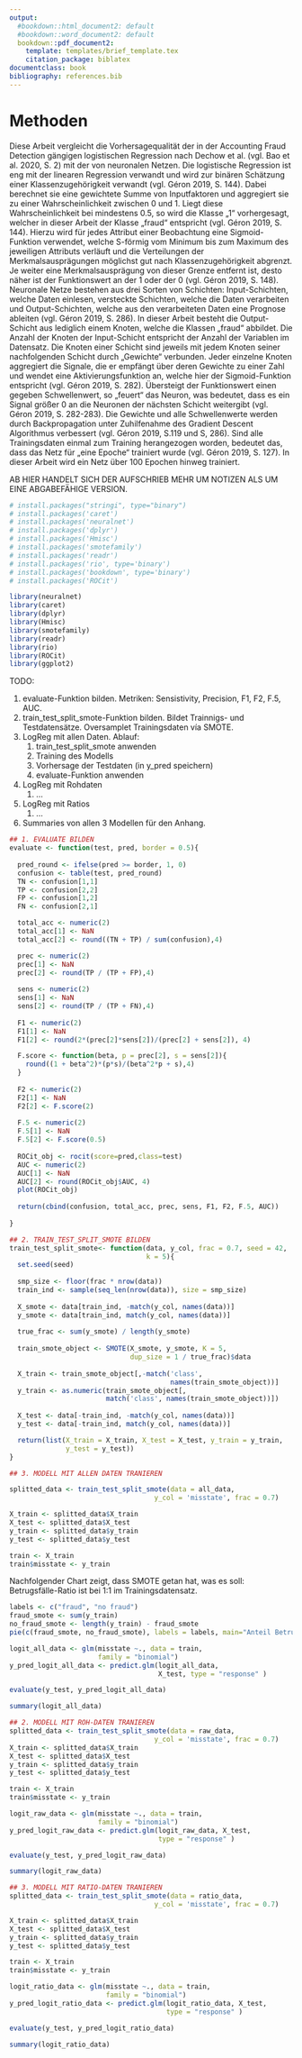 ```yaml
---
output:
  #bookdown::html_document2: default
  #bookdown::word_document2: default
  bookdown::pdf_document2:
    template: templates/brief_template.tex
    citation_package: biblatex
documentclass: book
bibliography: references.bib
---
```


# Methoden {#methods} 


Diese Arbeit vergleicht die Vorhersagequalität der in der Accounting Fraud Detection gängigen logistischen Regression nach Dechow et al. (vgl. Bao et al. 2020, S. 2) mit der von neuronalen Netzen.
Die logistische Regression ist eng mit der linearen Regression verwandt und wird zur binären Schätzung einer Klassenzugehörigkeit verwandt (vgl. Géron 2019, S. 144). Dabei berechnet sie eine gewichtete Summe von Inputfaktoren und aggregiert sie zu einer Wahrscheinlichkeit zwischen 0 und 1. Liegt diese Wahrscheinlichkeit bei mindestens 0.5, so wird die Klasse „1“ vorhergesagt, welcher in dieser Arbeit der Klasse „fraud“ entspricht (vgl. Géron 2019, S. 144). Hierzu wird für jedes Attribut einer Beobachtung eine Sigmoid-Funktion verwendet, welche S-förmig vom Minimum bis zum Maximum des jeweiligen Attributs verläuft und die Verteilungen der Merkmalsausprägungen möglichst gut nach Klassenzugehörigkeit abgrenzt. Je weiter eine Merkmalsausprägung von dieser Grenze entfernt ist, desto näher ist der Funktionswert an der 1 oder der 0 (vgl. Géron 2019, S. 148).
Neuronale Netze bestehen aus drei Sorten von Schichten: Input-Schichten, welche Daten einlesen, versteckte Schichten, welche die Daten verarbeiten und Output-Schichten, welche aus den verarbeiteten Daten eine Prognose ableiten (vgl. Géron 2019, S. 286). In dieser Arbeit besteht die Output-Schicht aus lediglich einem Knoten, welche die Klassen „fraud“ abbildet. Die Anzahl der Knoten der Input-Schicht entspricht der Anzahl der Variablen im Datensatz. Die Knoten einer Schicht sind jeweils mit jedem Knoten seiner nachfolgenden Schicht durch „Gewichte“ verbunden. Jeder einzelne Knoten aggregiert die Signale, die er empfängt über deren Gewichte zu einer Zahl und wendet eine Aktivierungsfunktion an, welche hier der Sigmoid-Funktion entspricht (vgl. Géron 2019, S. 282). Übersteigt der Funktionswert einen gegeben Schwellenwert, so „feuert“ das Neuron, was bedeutet, dass es ein Signal größer 0 an die Neuronen der nächsten Schicht weitergibt (vgl. Géron 2019, S. 282-283). Die Gewichte und alle Schwellenwerte werden durch Backpropagation unter Zuhilfenahme des Gradient Descent Algorithmus verbessert (vgl. Géron 2019, S.119 und S, 286). Sind alle Trainingsdaten einmal zum Training herangezogen worden, bedeutet das, dass das Netz für „eine Epoche“ trainiert wurde (vgl. Géron 2019, S. 127). In dieser Arbeit wird ein Netz über 100 Epochen hinweg trainiert.


 AB HIER HANDELT SICH DER AUFSCHRIEB MEHR UM NOTIZEN ALS UM EINE ABGABEFÄHIGE VERSION.

```r
# install.packages("stringi", type="binary")
# install.packages('caret')
# install.packages('neuralnet')
# install.packages('dplyr')
# install.packages('Hmisc')
# install.packages('smotefamily')
# install.packages('readr')
# install.packages('rio', type='binary')
# install.packages('bookdown', type='binary')
# install.packages('ROCit')

library(neuralnet)
library(caret)
library(dplyr)
library(Hmisc)
library(smotefamily)
library(readr)
library(rio)
library(ROCit)
library(ggplot2)
```
TODO:

  1. evaluate-Funktion bilden. Metriken: Sensistivity, Precision, F1, F2, F.5, AUC. 
  2. train_test_split_smote-Funktion bilden. Bildet Trainnigs- und Testdatensätze. Oversamplet Trainingsdaten vía SMOTE. 
  3. LogReg mit allen Daten. Ablauf: 
      1. train_test_split_smote anwenden
      2. Training des Modells
      3. Vorhersage der Testdaten (in y_pred speichern)
      4. evaluate-Funktion anwenden
  4. LogReg mit Rohdaten
      1. ...
  5. LogReg mit Ratios
      1. ...
  6. Summaries von allen 3 Modellen für den Anhang. 

```r
## 1. EVALUATE BILDEN
evaluate <- function(test, pred, border = 0.5){
  
  pred_round <- ifelse(pred >= border, 1, 0)
  confusion <- table(test, pred_round)
  TN <- confusion[1,1]
  TP <- confusion[2,2]
  FP <- confusion[1,2]
  FN <- confusion[2,1]

  total_acc <- numeric(2)
  total_acc[1] <- NaN
  total_acc[2] <- round((TN + TP) / sum(confusion),4)

  prec <- numeric(2)
  prec[1] <- NaN
  prec[2] <- round(TP / (TP + FP),4)
  
  sens <- numeric(2)
  sens[1] <- NaN
  sens[2] <- round(TP / (TP + FN),4)
  
  F1 <- numeric(2)
  F1[1] <- NaN
  F1[2] <- round(2*(prec[2]*sens[2])/(prec[2] + sens[2]), 4)

  F.score <- function(beta, p = prec[2], s = sens[2]){
    round((1 + beta^2)*(p*s)/(beta^2*p + s),4)
  }
  
  F2 <- numeric(2)
  F2[1] <- NaN
  F2[2] <- F.score(2)
  
  F.5 <- numeric(2)
  F.5[1] <- NaN
  F.5[2] <- F.score(0.5)
  
  ROCit_obj <- rocit(score=pred,class=test)
  AUC <- numeric(2)
  AUC[1] <- NaN
  AUC[2] <- round(ROCit_obj$AUC, 4)
  plot(ROCit_obj)
  
  return(cbind(confusion, total_acc, prec, sens, F1, F2, F.5, AUC))
  
}
```



```r
## 2. TRAIN_TEST_SPLIT_SMOTE BILDEN
train_test_split_smote<- function(data, y_col, frac = 0.7, seed = 42, 
                                  k = 5){
  set.seed(seed)
  
  smp_size <- floor(frac * nrow(data))
  train_ind <- sample(seq_len(nrow(data)), size = smp_size)
  
  X_smote <- data[train_ind, -match(y_col, names(data))]
  y_smote <- data[train_ind, match(y_col, names(data))]
  
  true_frac <- sum(y_smote) / length(y_smote)
  
  train_smote_object <- SMOTE(X_smote, y_smote, K = 5, 
                              dup_size = 1 / true_frac)$data
  
  X_train <- train_smote_object[,-match('class', 
                                        names(train_smote_object))]
  y_train <- as.numeric(train_smote_object[,
                        match('class', names(train_smote_object))])
  
  X_test <- data[-train_ind, -match(y_col, names(data))]
  y_test <- data[-train_ind, match(y_col, names(data))]

  return(list(X_train = X_train, X_test = X_test, y_train = y_train, 
              y_test = y_test))
}

## 3. MODELL MIT ALLEN DATEN TRANIEREN

splitted_data <- train_test_split_smote(data = all_data, 
                                    y_col = 'misstate', frac = 0.7)

X_train <- splitted_data$X_train
X_test <- splitted_data$X_test
y_train <- splitted_data$y_train
y_test <- splitted_data$y_test

train <- X_train
train$misstate <- y_train

```

Nachfolgender Chart zeigt, dass SMOTE getan hat, was es soll: Betrugsfälle-Ratio ist bei 1:1 im Trainingsdatensatz. 

```r
labels <- c("fraud", "no fraud")
fraud_smote <- sum(y_train)
no_fraud_smote <- length(y_train) - fraud_smote
pie(c(fraud_smote, no_fraud_smote), labels = labels, main="Anteil Betrugsfälle nach SMOTE", init.angle = 90, clockwise = T)
```


```r

logit_all_data <- glm(misstate ~., data = train, 
                      family = "binomial")
y_pred_logit_all_data <- predict.glm(logit_all_data, 
                                     X_test, type = "response" )

evaluate(y_test, y_pred_logit_all_data)
```

```r
summary(logit_all_data)
```

```r
## 2. MODELL MIT ROH-DATEN TRANIEREN
splitted_data <- train_test_split_smote(data = raw_data, 
                                    y_col = 'misstate', frac = 0.7)
X_train <- splitted_data$X_train
X_test <- splitted_data$X_test
y_train <- splitted_data$y_train
y_test <- splitted_data$y_test

train <- X_train
train$misstate <- y_train

logit_raw_data <- glm(misstate ~., data = train, 
                      family = "binomial")
y_pred_logit_raw_data <- predict.glm(logit_raw_data, X_test, 
                                     type = "response" )

evaluate(y_test, y_pred_logit_raw_data)
```

```r
summary(logit_raw_data)
```


```r
## 3. MODELL MIT RATIO-DATEN TRANIEREN
splitted_data <- train_test_split_smote(data = ratio_data, 
                                    y_col = 'misstate', frac = 0.7)

X_train <- splitted_data$X_train
X_test <- splitted_data$X_test
y_train <- splitted_data$y_train
y_test <- splitted_data$y_test

train <- X_train
train$misstate <- y_train

logit_ratio_data <- glm(misstate ~., data = train,
                        family = "binomial")
y_pred_logit_ratio_data <- predict.glm(logit_ratio_data, X_test,
                                       type = "response" )

evaluate(y_test, y_pred_logit_ratio_data)
```

```r
summary(logit_ratio_data)
```










